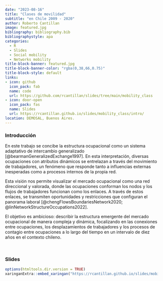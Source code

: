 ```yaml
---
date: "2023-08-16"
title: "Clases de movilidad"
subtitle: "en Chile 2009 - 2020"
author: Roberto Cantillan
image: featured.jpg
bibliography: bibliography.bib
bibliographystyle: apa
categories:
  - R
  - Slides
  - Social mobility
  - Networks mobility 
title-block-banner: featured.jpg
title-block-banner-color: "rgba(0,38,66,0.75)"
title-block-style: default
links:
- icon: github
  icon_pack: fab
  name: code
  url: https://github.com/rcantillan/slides/tree/main/mobility_class
- icon: door-open
  icon_pack: fas
  name: Slides
  url: https://rcantillan.github.io/slides/mobility_class/intro/
location: DEMOSAL, Buenos Aires. 
---
```


### Introducción 

En este trabajo se concibe la estructura ocupacional como un sistema adaptativo de intercambio generalizado [@bearmanGeneralizedExchange1997]. En esta interpretación, diversas ocupaciones con atributos dinámicos se entrelazan a través del movimiento de trabajadores, un fenómeno que responde tanto a influencias externas inesperadas como a procesos internos de la propia red.

Esta visión nos permite visualizar el mercado ocupacional como una red direccional y valorada, donde las ocupaciones conforman los nodos y los flujos de trabajadores funcionan como los enlaces. A través de estos enlaces, se transmiten oportunidades y restricciones que configuran el panorama laboral [@chengFlowsBoundariesNetwork2020; @linNetworkStructureOccupations2022].

El objetivo es ambicioso: describir la estructura emergente del mercado ocupacional de manera compleja y dinámica, focalizando en las conexiones entre ocupaciones, los desplazamientos de trabajadores y los procesos de contagio entre ocupaciones a lo largo del tiempo en un intervalo de diez años en el contexto chileno.

&nbsp;

### Slides

```r
options(htmltools.dir.version = TRUE)
xaringanExtra::embed_xaringan("https://rcantillan.github.io/slides/mobility_class/intro/", ratio = "16:9")
```

&nbsp;
&nbsp;






